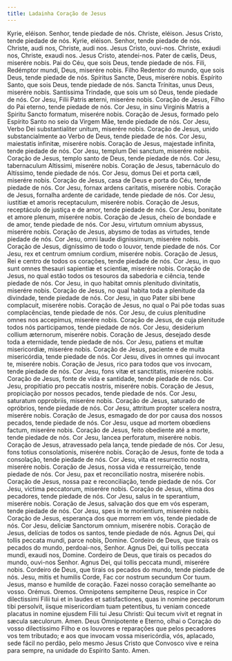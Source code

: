 ```yaml
---
title: Ladainha Coração de Jesus
---
```


<div class="side-by-side not-content">
  <span class="text-justify">Kyrie, eléison.</span>
  <span class="text-justify">Senhor, tende piedade de nós.</span>
  <span class="text-justify">Christe, eléison.</span>
  <span class="text-justify">Jesus Cristo, tende piedade de nós.</span>
  <span class="text-justify">Kyrie, eléison.</span>
  <span class="text-justify">Senhor, tende piedade de nós.</span>
  <span class="text-justify">Christe, audi nos, Christe, audi nos.</span>
  <span class="text-justify">Jesus Cristo, ouvi-nos.</span>
  <span class="text-justify">Christe, exáudi nos, Christe, exaudi nos.</span>
  <span class="text-justify">Jesus Cristo, atendei-nos.</span>
  <span class="text-justify">Pater de cælis, Deus, miserére nobis.</span>
  <span class="text-justify">
    Pai do Céu, que sois Deus, tende piedade de nós.
  </span>
  <span class="text-justify">Fili, Redémptor mundi, Deus, miserére nobis.</span>
  <span class="text-justify">
    Filho Redentor do mundo, que sois Deus, tende piedade de nós.
  </span>
  <span class="text-justify">Spíritus Sancte, Deus, miserére nobis.</span>
  <span class="text-justify">
    Espírito Santo, que sois Deus, tende piedade de nós.
  </span>
  <span class="text-justify">Sancta Trínitas, unus Deus, miserére nobis.</span>
  <span class="text-justify">
    Santíssima Trindade, que sois um só Deus, tende piedade de nós.
  </span>
  <span class="text-justify">
    Cor Jesu, Filii Patris æterni, miserére nobis.
  </span>
  <span class="text-justify">
    Coração de Jesus, Filho do Pai eterno, tende piedade de nós.
  </span>
  <span class="text-justify">
    Cor Jesu, in sinu Virginis Matris a Spiritu Sancto formatum, miserére nobis.
  </span>
  <span class="text-justify">
    Coração de Jesus, formado pelo Espírito Santo no seio da Virgem Mãe, tende
    piedade de nós.
  </span>
  <span class="text-justify">
    Cor Jesu, Verbo Dei substantialiter unitum, miserére nobis.
  </span>
  <span class="text-justify">
    Coração de Jesus, unido substancialmente ao Verbo de Deus, tende piedade de
    nós.
  </span>
  <span class="text-justify">
    Cor Jesu, maiestatis infinitæ, miserére nobis.
  </span>
  <span class="text-justify">
    Coração de Jesus, majestade infinita, tende piedade de nós.
  </span>
  <span class="text-justify">
    Cor Jesu, templum Dei sanctum, miserére nobis.
  </span>
  <span class="text-justify">
    Coração de Jesus, templo santo de Deus, tende piedade de nós.
  </span>
  <span class="text-justify">
    Cor Jesu, tabernaculum Altissimi, miserére nobis.
  </span>
  <span class="text-justify">
    Coração de Jesus, tabernáculo do Altíssimo, tende piedade de nós.
  </span>
  <span class="text-justify">
    Cor Jesu, domus Dei et porta cæli, miserére nobis.
  </span>
  <span class="text-justify">
    Coração de Jesus, casa de Deus e porta do Céu, tende piedade de nós.
  </span>
  <span class="text-justify">
    Cor Jesu, fornax ardens caritatis, miserére nobis.
  </span>
  <span class="text-justify">
    Coração de Jesus, fornalha ardente de caridade, tende piedade de nós.
  </span>
  <span class="text-justify">
    Cor Jesu, iustitiæ et amoris receptaculum, miserére nobis.
  </span>
  <span class="text-justify">
    Coração de Jesus, receptáculo de justiça e de amor, tende piedade de nós.
  </span>
  <span class="text-justify">
    Cor Jesu, bonitate et amore plenum, miserére nobis.
  </span>
  <span class="text-justify">
    Coração de Jesus, cheio de bondade e de amor, tende piedade de nós.
  </span>
  <span class="text-justify">
    Cor Jesu, virtutum omnium abyssus, miserére nobis.
  </span>
  <span class="text-justify">
    Coração de Jesus, abysmo de todas as virtudes, tende piedade de nós.
  </span>
  <span class="text-justify">
    Cor Jesu, omni laude dignissimum, miserére nobis.
  </span>
  <span class="text-justify">
    Coração de Jesus, digníssimo de todo o louvor, tende piedade de nós.
  </span>
  <span class="text-justify">
    Cor Jesu, rex et centrum omnium cordium, miserére nobis.
  </span>
  <span class="text-justify">
    Coração de Jesus, Rei e centro de todos os corações, tende piedade de nós.
  </span>
  <span class="text-justify">
    Cor Jesu, in quo sunt omnes thesauri sapientiæ et scientiæ, miserére nobis.
  </span>
  <span class="text-justify">
    Coração de Jesus, no qual estão todos os tesouros da sabedoria e ciência,
    tende piedade de nós.
  </span>
  <span class="text-justify">
    Cor Jesu, in quo habitat omnis plenitudo divinitatis, miserére nobis.
  </span>
  <span class="text-justify">
    Coração de Jesus, no qual habita toda a plenitude da divindade, tende
    piedade de nós.
  </span>
  <span class="text-justify">
    Cor Jesu, in quo Pater sibi bene complacuit, miserére nobis.
  </span>
  <span class="text-justify">
    Coração de Jesus, no qual o Pai põe todas suas complacências, tende piedade
    de nós.
  </span>
  <span class="text-justify">
    Cor Jesu, de cuius plenitudine omnes nos accepimus, miserére nobis.
  </span>
  <span class="text-justify">
    Coração de Jesus, de cuja plenitude todos nós participamos, tende piedade de
    nós.
  </span>
  <span class="text-justify">
    Cor Jesu, desiderium collium æternorum, miserére nobis.
  </span>
  <span class="text-justify">
    Coração de Jesus, desejado desde toda a eternidade, tende piedade de nós.
  </span>
  <span class="text-justify">
    Cor Jesu, patiens et multæ misericordiæ, miserére nobis.
  </span>
  <span class="text-justify">
    Coração de Jesus, paciente e de muita misericórdia, tende piedade de nós.
  </span>
  <span class="text-justify">
    Cor Jesu, dives in omnes qui invocant te, miserére nobis.
  </span>
  <span class="text-justify">
    Coração de Jesus, rico para todos que vos invocam, tende piedade de nós.
  </span>
  <span class="text-justify">
    Cor Jesu, fons vitæ et sanctitatis, miserére nobis.
  </span>
  <span class="text-justify">
    Coração de Jesus, fonte de vida e santidade, tende piedade de nós.
  </span>
  <span class="text-justify">
    Cor Jesu, propitiatio pro peccatis nostris, miserére nobis.
  </span>
  <span class="text-justify">
    Coração de Jesus, propiciação por nossos pecados, tende piedade de nós.
  </span>
  <span class="text-justify">
    Cor Jesu, saturatum opprobriis, miserére nobis.
  </span>
  <span class="text-justify">
    Coração de Jesus, saturado de opróbrios, tende piedade de nós.
  </span>
  <span class="text-justify">
    Cor Jesu, attritum propter scelera nostra, miserére nobis.
  </span>
  <span class="text-justify">
    Coração de Jesus, esmagado de dor por causa dos nossos pecados, tende
    piedade de nós.
  </span>
  <span class="text-justify">
    Cor Jesu, usque ad mortem obœdiens factum, miserére nobis.
  </span>
  <span class="text-justify">
    Coração de Jesus, feito obediente até a morte, tende piedade de nós.
  </span>
  <span class="text-justify">Cor Jesu, lancea perforatum, miserére nobis.</span>
  <span class="text-justify">
    Coração de Jesus, atravessado pela lança, tende piedade de nós.
  </span>
  <span class="text-justify">
    Cor Jesu, fons totius consolationis, miserére nobis.
  </span>
  <span class="text-justify">
    Coração de Jesus, fonte de toda a consolação, tende piedade de nós.
  </span>
  <span class="text-justify">
    Cor Jesu, vita et resurrectio nostra, miserére nobis.
  </span>
  <span class="text-justify">
    Coração de Jesus, nossa vida e ressurreição, tende piedade de nós.
  </span>
  <span class="text-justify">
    Cor Jesu, pax et reconciliatio nostra, miserére nobis.
  </span>
  <span class="text-justify">
    Coração de Jesus, nossa paz e reconciliação, tende piedade de nós.
  </span>
  <span class="text-justify">
    Cor Jesu, victima peccatorum, miserére nobis.
  </span>
  <span class="text-justify">
    Coração de Jesus, vítima dos pecadores, tende piedade de nós.
  </span>
  <span class="text-justify">
    Cor Jesu, salus in te sperantium, miserére nobis.
  </span>
  <span class="text-justify">
    Coração de Jesus, salvação dos que em vós esperam, tende piedade de nós.
  </span>
  <span class="text-justify">
    Cor Jesu, spes in te morientium, miserére nobis.
  </span>
  <span class="text-justify">
    Coração de Jesus, esperança dos que morrem em vós, tende piedade de nós.
  </span>
  <span class="text-justify">
    Cor Jesu, deliciæ Sanctorum omnium, miserére nobis.
  </span>
  <span class="text-justify">
    Coração de Jesus, delícias de todos os santos, tende piedade de nós.
  </span>
  <span class="text-justify">
    Agnus Dei, qui tollis peccata mundi, parce nobis, Domine.
  </span>
  <span class="text-justify">
    Cordeiro de Deus, que tirais os pecados do mundo, perdoai-nos, Senhor.
  </span>
  <span class="text-justify">
    Agnus Dei, qui tollis peccata mundi, exaudi nos, Domine.
  </span>
  <span class="text-justify">
    Cordeiro de Deus, que tirais os pecados do mundo, ouvi-nos Senhor.
  </span>
  <span class="text-justify">
    Agnus Dei, qui tollis peccata mundi, miserére nobis.
  </span>
  <span class="text-justify">
    Cordeiro de Deus, que tirais os pecados do mundo, tende piedade de nós.
  </span>
  <span class="text-justify">
    Jesu, mitis et humilis Corde, Fac cor nostrum secundum Cor tuum.
  </span>
  <span class="text-justify">
    Jesus, manso e humilde de coração. Fazei nosso coração semelhante ao vosso.
  </span>
  <span class="text-red-500 text-center">Orémus.</span>
  <span class="text-red-500 text-center">Oremos.</span>
  <span class="text-justify">
    Omnipotens sempiterne Deus, respice in Cor dilectissimi Filii tui et in
    laudes et satisfactiones, quas in nomine peccatorum tibi persolvit, iisque
    misericordiam tuam petentibus, tu veniam concede placatus in nomine ejusdem
    Filii tui Jesu Christi: Qui tecum vivit et regnat in sæcula sæculorum. Amen.
  </span>
  <span class="text-justify">
    Deus Omnipotente e Eterno, olhai o Coração do vosso dilectíssimo Filho e os
    louvores e reparações que pelos pecadores vos tem tributado; e aos que
    invocam vossa misericórdia, vós, aplacado, sede fácil no perdão, pelo mesmo
    Jesus Cristo que Convosco vive e reina para sempre, na unidade do Espírito
    Santo. Amen.
  </span>
</div>
